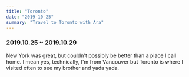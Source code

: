 ```yaml
---
title: "Toronto"
date: "2019-10-25"
summary: "Travel to Toronto with Ara"
---
```


### 2019.10.25 ~ 2019.10.29

New York was great, but couldn't possibly be better than a place I call home.
I mean yes, technically, I'm from Vancouver but Toronto is where I visited often to see my brother and yada yada.

<div className="mx-auto max-w-lg">
  <BlurImage
    url="https://images.jaeungkim.com/blog/personal/2019-oct-toronto/1.jpg"
    alt="toronto-1"
  />
  <BlurImage
    url="https://images.jaeungkim.com/blog/personal/2019-oct-toronto/2.jpg"
    alt="toronto-2"
  />
  <BlurImage
    url="https://images.jaeungkim.com/blog/personal/2019-oct-toronto/3.jpg"
    alt="toronto-3"
  />
  <BlurImage
    url="https://images.jaeungkim.com/blog/personal/2019-oct-toronto/4.jpg"
    alt="toronto-4"
  />
  <BlurImage
    url="https://images.jaeungkim.com/blog/personal/2019-oct-toronto/5.jpg"
    alt="toronto-5"
  />
  <BlurImage
    url="https://images.jaeungkim.com/blog/personal/2019-oct-toronto/6.jpg"
    alt="toronto-6"
  />
  <BlurImage
    url="https://images.jaeungkim.com/blog/personal/2019-oct-toronto/7.jpeg"
    alt="toronto-7"
  />
  <BlurImage
    url="https://images.jaeungkim.com/blog/personal/2019-oct-toronto/8.jpg"
    alt="toronto-8"
  />
  <BlurImage
    url="https://images.jaeungkim.com/blog/personal/2019-oct-toronto/9.jpg"
    alt="toronto-9"
  />
  <BlurImage
    url="https://images.jaeungkim.com/blog/personal/2019-oct-toronto/10.jpg"
    alt="toronto-10"
  />
  <BlurImage
    url="https://images.jaeungkim.com/blog/personal/2019-oct-toronto/11.jpg"
    alt="toronto-11"
  />
  <BlurImage
    url="https://images.jaeungkim.com/blog/personal/2019-oct-toronto/12.jpg"
    alt="toronto-12"
  />
  <BlurImage
    url="https://images.jaeungkim.com/blog/personal/2019-oct-toronto/13.jpg"
    alt="toronto-13"
  />
  <BlurImage
    url="https://images.jaeungkim.com/blog/personal/2019-oct-toronto/14.jpg"
    alt="toronto-14"
  />
  <BlurImage
    url="https://images.jaeungkim.com/blog/personal/2019-oct-toronto/15.jpg"
    alt="toronto-15"
  />
  <BlurImage
    url="https://images.jaeungkim.com/blog/personal/2019-oct-toronto/16.jpg"
    alt="toronto-16"
  />
  <BlurImage
    url="https://images.jaeungkim.com/blog/personal/2019-oct-toronto/17.jpg"
    alt="toronto-17"
  />
  <BlurImage
    url="https://images.jaeungkim.com/blog/personal/2019-oct-toronto/18.jpg"
    alt="toronto-18"
  />
  <BlurImage
    url="https://images.jaeungkim.com/blog/personal/2019-oct-toronto/19.jpg"
    alt="toronto-19"
  />
  <BlurImage
    url="https://images.jaeungkim.com/blog/personal/2019-oct-toronto/20.jpg"
    alt="toronto-20"
  />
  <BlurImage
    url="https://images.jaeungkim.com/blog/personal/2019-oct-toronto/21.jpg"
    alt="toronto-21"
  />
  <BlurImage
    url="https://images.jaeungkim.com/blog/personal/2019-oct-toronto/22.jpg"
    alt="toronto-22"
  />
  <BlurImage
    url="https://images.jaeungkim.com/blog/personal/2019-oct-toronto/23.jpg"
    alt="toronto-23"
  />
  <BlurImage
    url="https://images.jaeungkim.com/blog/personal/2019-oct-toronto/24.jpg"
    alt="toronto-24"
  />
  <BlurImage
    url="https://images.jaeungkim.com/blog/personal/2019-oct-toronto/25.jpg"
    alt="toronto-25"
  />
  <BlurImage
    url="https://images.jaeungkim.com/blog/personal/2019-oct-toronto/26.jpg"
    alt="toronto-26"
  />
  <BlurImage
    url="https://images.jaeungkim.com/blog/personal/2019-oct-toronto/27.jpg"
    alt="toronto-27"
  />
  <BlurImage
    url="https://images.jaeungkim.com/blog/personal/2019-oct-toronto/28.jpg"
    alt="toronto-28"
  />
  <BlurImage
    url="https://images.jaeungkim.com/blog/personal/2019-oct-toronto/29.jpg"
    alt="toronto-29"
  />
  <BlurImage
    url="https://images.jaeungkim.com/blog/personal/2019-oct-toronto/30.jpg"
    alt="toronto-30"
  />
  <BlurImage
    url="https://images.jaeungkim.com/blog/personal/2019-oct-toronto/31.jpg"
    alt="toronto-31"
  />
  <BlurImage
    url="https://images.jaeungkim.com/blog/personal/2019-oct-toronto/32.jpg"
    alt="toronto-32"
  />
  <BlurImage
    url="https://images.jaeungkim.com/blog/personal/2019-oct-toronto/33.jpg"
    alt="toronto-33"
  />
  <BlurImage
    url="https://images.jaeungkim.com/blog/personal/2019-oct-toronto/34.jpg"
    alt="toronto-34"
  />
  <BlurImage
    url="https://images.jaeungkim.com/blog/personal/2019-oct-toronto/35.jpg"
    alt="toronto-35"
  />
  <BlurImage
    url="https://images.jaeungkim.com/blog/personal/2019-oct-toronto/36.jpg"
    alt="toronto-36"
  />
  <BlurImage
    url="https://images.jaeungkim.com/blog/personal/2019-oct-toronto/37.jpg"
    alt="toronto-37"
  />
  <BlurImage
    url="https://images.jaeungkim.com/blog/personal/2019-oct-toronto/38.jpg"
    alt="toronto-38"
  />
  <BlurImage
    url="https://images.jaeungkim.com/blog/personal/2019-oct-toronto/39.jpg"
    alt="toronto-39"
  />
  <BlurImage
    url="https://images.jaeungkim.com/blog/personal/2019-oct-toronto/40.jpg"
    alt="toronto-40"
  />
  <BlurImage
    url="https://images.jaeungkim.com/blog/personal/2019-oct-toronto/41.jpg"
    alt="toronto-41"
  />
  <BlurImage
    url="https://images.jaeungkim.com/blog/personal/2019-oct-toronto/42.jpg"
    alt="toronto-42"
  />
  <BlurImage
    url="https://images.jaeungkim.com/blog/personal/2019-oct-toronto/43.jpg"
    alt="toronto-43"
  />
  <BlurImage
    url="https://images.jaeungkim.com/blog/personal/2019-oct-toronto/44.jpg"
    alt="toronto-44"
  />
  <BlurImage
    url="https://images.jaeungkim.com/blog/personal/2019-oct-toronto/45.jpg"
    alt="toronto-45"
  />
  <BlurImage
    url="https://images.jaeungkim.com/blog/personal/2019-oct-toronto/46.jpg"
    alt="toronto-46"
  />
  <BlurImage
    url="https://images.jaeungkim.com/blog/personal/2019-oct-toronto/47.jpg"
    alt="toronto-47"
  />
  <BlurImage
    url="https://images.jaeungkim.com/blog/personal/2019-oct-toronto/48.jpg"
    alt="toronto-48"
  />
  <BlurImage
    url="https://images.jaeungkim.com/blog/personal/2019-oct-toronto/49.jpg"
    alt="toronto-49"
  />
  <BlurImage
    url="https://images.jaeungkim.com/blog/personal/2019-oct-toronto/50.jpg"
    alt="toronto-50"
  />
  <BlurImage
    url="https://images.jaeungkim.com/blog/personal/2019-oct-toronto/51.jpg"
    alt="toronto-51"
  />
  <BlurImage
    url="https://images.jaeungkim.com/blog/personal/2019-oct-toronto/52.jpg"
    alt="toronto-52"
  />
  <BlurImage
    url="https://images.jaeungkim.com/blog/personal/2019-oct-toronto/53.jpg"
    alt="toronto-53"
  />
  <BlurImage
    url="https://images.jaeungkim.com/blog/personal/2019-oct-toronto/54.jpg"
    alt="toronto-54"
  />
  <BlurImage
    url="https://images.jaeungkim.com/blog/personal/2019-oct-toronto/55.jpg"
    alt="toronto-55"
  />
  <BlurImage
    url="https://images.jaeungkim.com/blog/personal/2019-oct-toronto/56.jpg"
    alt="toronto-56"
  />
  <BlurImage
    url="https://images.jaeungkim.com/blog/personal/2019-oct-toronto/57.jpg"
    alt="toronto-57"
  />
  <BlurImage
    url="https://images.jaeungkim.com/blog/personal/2019-oct-toronto/58.jpg"
    alt="toronto-58"
  />
  <BlurImage
    url="https://images.jaeungkim.com/blog/personal/2019-oct-toronto/59.jpg"
    alt="toronto-59"
  />
  <BlurImage
    url="https://images.jaeungkim.com/blog/personal/2019-oct-toronto/60.jpg"
    alt="toronto-60"
  />
  <BlurImage
    url="https://images.jaeungkim.com/blog/personal/2019-oct-toronto/61.jpg"
    alt="toronto-61"
  />
  <BlurImage
    url="https://images.jaeungkim.com/blog/personal/2019-oct-toronto/62.jpg"
    alt="toronto-62"
  />
  <BlurImage
    url="https://images.jaeungkim.com/blog/personal/2019-oct-toronto/63.jpg"
    alt="toronto-63"
  />
  <BlurImage
    url="https://images.jaeungkim.com/blog/personal/2019-oct-toronto/64.jpg"
    alt="toronto-64"
  />
  <BlurImage
    url="https://images.jaeungkim.com/blog/personal/2019-oct-toronto/65.jpg"
    alt="toronto-65"
  />
  <BlurImage
    url="https://images.jaeungkim.com/blog/personal/2019-oct-toronto/66.jpg"
    alt="toronto-66"
  />
  <BlurImage
    url="https://images.jaeungkim.com/blog/personal/2019-oct-toronto/67.jpg"
    alt="toronto-67"
  />
  <BlurImage
    url="https://images.jaeungkim.com/blog/personal/2019-oct-toronto/68.jpg"
    alt="toronto-68"
  />
  <BlurImage
    url="https://images.jaeungkim.com/blog/personal/2019-oct-toronto/69.jpg"
    alt="toronto-69"
  />
  <BlurImage
    url="https://images.jaeungkim.com/blog/personal/2019-oct-toronto/70.jpg"
    alt="toronto-70"
  />
  <BlurImage
    url="https://images.jaeungkim.com/blog/personal/2019-oct-toronto/71.jpg"
    alt="toronto-71"
  />
  <BlurImage
    url="https://images.jaeungkim.com/blog/personal/2019-oct-toronto/72.jpg"
    alt="toronto-72"
  />
  <BlurImage
    url="https://images.jaeungkim.com/blog/personal/2019-oct-toronto/73.jpg"
    alt="toronto-73"
  />
  <BlurImage
    url="https://images.jaeungkim.com/blog/personal/2019-oct-toronto/74.jpg"
    alt="toronto-74"
  />
  <BlurImage
    url="https://images.jaeungkim.com/blog/personal/2019-oct-toronto/75.jpeg"
    alt="toronto-75"
  />
  <BlurImage
    url="https://images.jaeungkim.com/blog/personal/2019-oct-toronto/76.jpg"
    alt="toronto-76"
  />
  <BlurImage
    url="https://images.jaeungkim.com/blog/personal/2019-oct-toronto/77.jpg"
    alt="toronto-77"
  />
  <BlurImage
    url="https://images.jaeungkim.com/blog/personal/2019-oct-toronto/78.jpg"
    alt="toronto-78"
  />
  <BlurImage
    url="https://images.jaeungkim.com/blog/personal/2019-oct-toronto/79.jpg"
    alt="toronto-79"
  />
  <BlurImage
    url="https://images.jaeungkim.com/blog/personal/2019-oct-toronto/80.jpg"
    alt="toronto-80"
  />
  <BlurImage
    url="https://images.jaeungkim.com/blog/personal/2019-oct-toronto/81.jpg"
    alt="toronto-81"
  />
  <BlurImage
    url="https://images.jaeungkim.com/blog/personal/2019-oct-toronto/82.jpg"
    alt="toronto-82"
  />
  <BlurImage
    url="https://images.jaeungkim.com/blog/personal/2019-oct-toronto/83.jpg"
    alt="toronto-83"
  />
  <BlurImage
    url="https://images.jaeungkim.com/blog/personal/2019-oct-toronto/84.jpg"
    alt="toronto-84"
  />
  <BlurImage
    url="https://images.jaeungkim.com/blog/personal/2019-oct-toronto/85.jpg"
    alt="toronto-85"
  />
  <BlurImage
    url="https://images.jaeungkim.com/blog/personal/2019-oct-toronto/86.jpg"
    alt="toronto-86"
  />
  <BlurImage
    url="https://images.jaeungkim.com/blog/personal/2019-oct-toronto/87.jpg"
    alt="toronto-87"
  />
  <BlurImage
    url="https://images.jaeungkim.com/blog/personal/2019-oct-toronto/88.jpg"
    alt="toronto-88"
  />
  <BlurImage
    url="https://images.jaeungkim.com/blog/personal/2019-oct-toronto/89.jpg"
    alt="toronto-89"
  />
  <BlurImage
    url="https://images.jaeungkim.com/blog/personal/2019-oct-toronto/90.jpg"
    alt="toronto-90"
  />
  <BlurImage
    url="https://images.jaeungkim.com/blog/personal/2019-oct-toronto/91.jpg"
    alt="toronto-91"
  />
</div>
